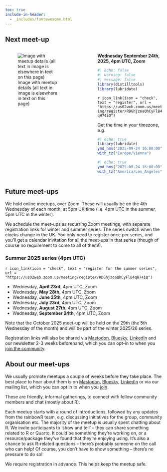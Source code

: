 ```yaml
---
toc: true
include-in-header: 
  - _includes/fontawesome.html
---
```


## Next meet-up

:::: {.columns}
::: {.column width="45%"}
![Image with meetup details (all text in image is elsewhere in text on this page)](images/rainbowR-latest-meetup.svg)
:::

::: {.column width="10%"}
:::

::: {.column width="45%"}
**Wednesday September 24th, 2025, 4pm UTC, Zoom**

```r
#| echo: false
#| warning: false
#| message: false
library(distilltools)
library(lubridate)
```

`r icon_link(icon = "check",
text = "register",
url = "https://us02web.zoom.us/meeting/register/RDGhjzoaQhCyFlB4qH74iQ")`

Get the time in your timezone, e.g.

```r
#| echo: true
library(lubridate)
ymd_hms("2025-09-24 16:00:00") |>
with_tz("Europe/Vienna")
```

```r
#| echo: true
ymd_hms("2025-09-24 16:00:00") |>
with_tz("America/Los_Angeles")
```

:::
::::

## Future meet-ups

We hold online meetups, over Zoom. These will usually be on the 4th Wednesday of each month, at 5pm UK time (i.e. 4pm UTC in the summer, 5pm UTC in the winter).

We schedule the meet-ups as recurring Zoom meetings, with separate registration links for winter and summer series. The series switch when the clocks change in the UK. You only need to register once per series, and you'll get a calendar invitation for all the meet-ups in that series (though of course no requirement to come to all of them!).

### Summer 2025 series (4pm UTC)

`r icon_link(icon = "check",
text = "register for the summer series",
url = "https://us02web.zoom.us/meeting/register/RDGhjzoaQhCyFlB4qH74iQ")`

- Wednesday, **April 23rd**, 4pm UTC, Zoom
- Wednesday, **May 28th**, 4pm UTC, Zoom
- Wednesday, **June 25th**, 4pm UTC, Zoom
- Wednesday, **July 23rd**, 4pm UTC, Zoom
- Wednesday, **August 27th**, 4pm UTC, Zoom
- Wednesday, **September 24th**, 4pm UTC, Zoom

Note that the October 2025 meet-up will be held on the 29th (the 5th Wednesday of the month) and will be part of the winter 2025/26 series.

Registration links will also be shared via [Mastodon](https://tech.lgbt/@rainbowR){target="_blank"}, [Bluesky](https://bsky.app/profile/rainbowr.org), [LinkedIn](https://www.linkedin.com/company/rainbowr/) and our newsletter 2-3 weeks beforehand, which you can opt-in to when you [join the community](https://docs.google.com/forms/d/1y7SOWE3IW-fpR_5Cd4mK-CMUpFZ-hvhY4cTj34JqTVE/){target="_blank"}.

## About our meet-ups

We usually promote meetups a couple of weeks before they take place.
The best place to hear about them is on [Mastodon](https://tech.lgbt/@rainbowR), [Bluesky](https://bsky.app/profile/rainbowr.org), [LinkedIn](https://www.linkedin.com/company/rainbowr) or via our mailing list, which you can opt in to when you [join](https://docs.google.com/forms/d/1y7SOWE3IW-fpR_5Cd4mK-CMUpFZ-hvhY4cTj34JqTVE/).

These are friendly, informal gatherings, to connect with fellow community members and chat (mostly about R).

Each meetup starts with a round of introductions, followed by any updates from the rainbowR team, e.g. discussing initiatives for the group, community organisation etc.
The majority of the meetup is usually spent chatting about R. We invite participants to 'show and tell' -- they can share something related to R or Quarto.
It could be something they're working on, or a resource/package they've found that they're enjoying using.
It's also a chance to ask R-related questions -- there's probably someone on the call who can help!
Of course, you don't have to show something -- there's no pressure to do so!

We require registration in advance. This helps keep the meetup safe.
